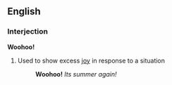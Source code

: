 ==English==
===Interjection===
'''Woohoo!'''
# Used to show excess [[joy]] in response to a situation
#: '''Woohoo!''' ''Its summer again!''